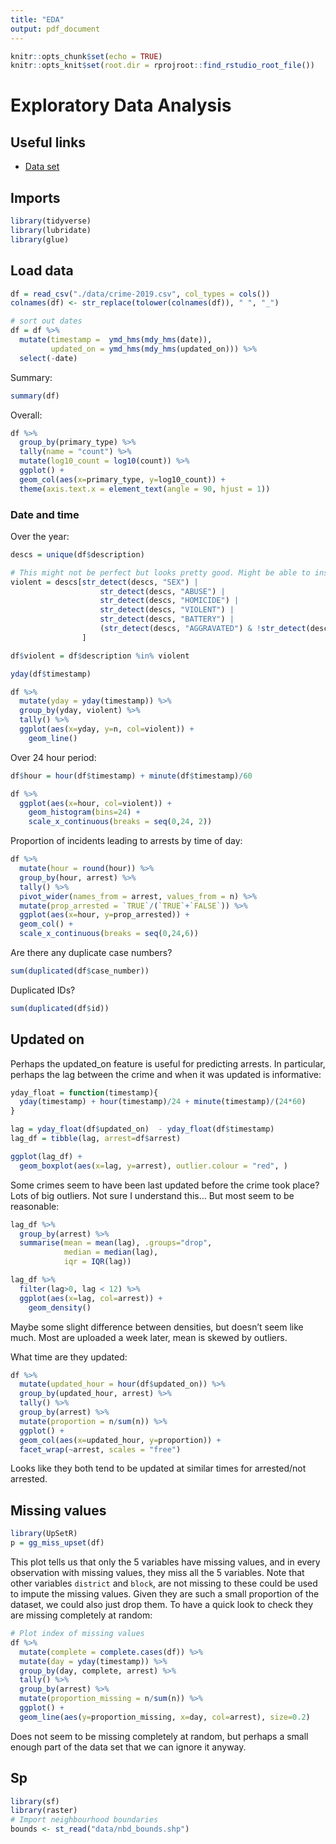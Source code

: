 ```yaml
---
title: "EDA"
output: pdf_document
---
```


```r
knitr::opts_chunk$set(echo = TRUE)
knitr::opts_knit$set(root.dir = rprojroot::find_rstudio_root_file())
```

# Exploratory Data Analysis

## Useful links
- [Data set](https://data.cityofchicago.org/Public-Safety/Crimes-2019/w98m-zvie)

## Imports
```r
library(tidyverse)
library(lubridate)
library(glue)
```

## Load data
```r
df = read_csv("./data/crime-2019.csv", col_types = cols())
colnames(df) <- str_replace(tolower(colnames(df)), " ", "_")

# sort out dates
df = df %>%
  mutate(timestamp =  ymd_hms(mdy_hms(date)),
         updated_on = ymd_hms(mdy_hms(updated_on))) %>%
  select(-date)
```

Summary:
```r
summary(df)
```


Overall:
```r
df %>%
  group_by(primary_type) %>%
  tally(name = "count") %>%
  mutate(log10_count = log10(count)) %>%
  ggplot() +
  geom_col(aes(x=primary_type, y=log10_count)) +
  theme(axis.text.x = element_text(angle = 90, hjust = 1))
```
### Date and time
Over the year:
```r
descs = unique(df$description)

# This might not be perfect but looks pretty good. Might be able to instead use IUCR code?
violent = descs[str_detect(descs, "SEX") |
                    str_detect(descs, "ABUSE") |
                    str_detect(descs, "HOMICIDE") |
                    str_detect(descs, "VIOLENT") |
                    str_detect(descs, "BATTERY") |
                    (str_detect(descs, "AGGRAVATED") & !str_detect(descs, "NON-AGGRAVATED"))
                ]

df$violent = df$description %in% violent

yday(df$timestamp)

df %>%
  mutate(yday = yday(timestamp)) %>%
  group_by(yday, violent) %>%
  tally() %>%
  ggplot(aes(x=yday, y=n, col=violent)) +
    geom_line()
```


Over 24 hour period:
```r
df$hour = hour(df$timestamp) + minute(df$timestamp)/60

df %>%
  ggplot(aes(x=hour, col=violent)) +
    geom_histogram(bins=24) +
    scale_x_continuous(breaks = seq(0,24, 2))
```

Proportion of incidents leading to arrests by time of day:
```r
df %>%
  mutate(hour = round(hour)) %>%
  group_by(hour, arrest) %>%
  tally() %>%
  pivot_wider(names_from = arrest, values_from = n) %>%
  mutate(prop_arrested = `TRUE`/(`TRUE`+`FALSE`)) %>%
  ggplot(aes(x=hour, y=prop_arrested)) +
  geom_col() +
  scale_x_continuous(breaks = seq(0,24,6))
```

Are there any duplicate case numbers?
```r
sum(duplicated(df$case_number))
```
Duplicated IDs?
```r
sum(duplicated(df$id))
```
## Updated on
Perhaps the updated_on feature is useful for predicting arrests. In particular, perhaps the lag between the crime and when it was updated is informative:
```r
yday_float = function(timestamp){
  yday(timestamp) + hour(timestamp)/24 + minute(timestamp)/(24*60)
}

lag = yday_float(df$updated_on)  - yday_float(df$timestamp)
lag_df = tibble(lag, arrest=df$arrest)

ggplot(lag_df) +
  geom_boxplot(aes(x=lag, y=arrest), outlier.colour = "red", )
```
Some crimes seem to have been last updated before the crime took place? Lots of big outliers. Not sure I understand this... But most seem to be reasonable:
```r
lag_df %>%
  group_by(arrest) %>%
  summarise(mean = mean(lag), .groups="drop",
            median = median(lag),
            iqr = IQR(lag))
```

```r
lag_df %>%
  filter(lag>0, lag < 12) %>%
  ggplot(aes(x=lag, col=arrest)) +
    geom_density()
```
Maybe some slight difference between densities, but doesn't seem like much. Most are uploaded a week later, mean is skewed by outliers.


What time are they updated:
```r
df %>%
  mutate(updated_hour = hour(df$updated_on)) %>%
  group_by(updated_hour, arrest) %>%
  tally() %>%
  group_by(arrest) %>%
  mutate(proportion = n/sum(n)) %>%
  ggplot() +
  geom_col(aes(x=updated_hour, y=proportion)) +
  facet_wrap(~arrest, scales = "free")
```
Looks like they both tend to be updated at similar times for arrested/not arrested.

## Missing values

```r
library(UpSetR)
p = gg_miss_upset(df)

```

This plot tells us that only the 5 variables have missing values, and in every observation with missing values, they miss all the 5 variables. Note that other variables `district` and `block`, are not missing to these could be used to impute the missing values. Given they are such a small proportion of the dataset, we could also just drop them. To have a quick look to check they are missing completely at random:


```r
# Plot index of missing values
df %>%
  mutate(complete = complete.cases(df)) %>%
  mutate(day = yday(timestamp)) %>%
  group_by(day, complete, arrest) %>%
  tally() %>%
  group_by(arrest) %>%
  mutate(proportion_missing = n/sum(n)) %>%
  ggplot() +
  geom_line(aes(y=proportion_missing, x=day, col=arrest), size=0.2)
```
Does not seem to be missing completely at random, but perhaps a small enough part of the data set that we can ignore it anyway.


## Sp
```r
library(sf)
library(raster)
# Import neighbourhood boundaries
bounds <- st_read("data/nbd_bounds.shp")
```






